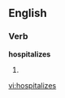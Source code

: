 
==English==

===Verb===
'''hospitalizes'''

# {{third-person singular of|[[hospitalize]]}}

[[vi:hospitalizes]]